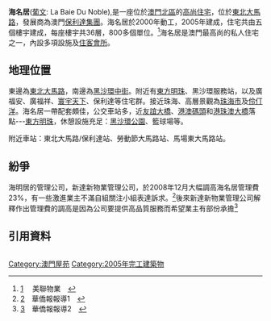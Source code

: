 {{Coord|22.2112319|113.5582796|region:MO_type:landmark|display=title}}

'''海名居'''([[葡文|葡文]]: La Baie Du Noble),是一座位於[[澳門|澳門]][[北區_(澳門)|北區]]的[[高尚住宅|高尚住宅]]，位於[[東北大馬路|東北大馬路]]，發展商為澳門[[保利達集團|保利達集團]]。海名居於2000年動工，2005年建成，住宅共由五個樓宇建成，每座樓宇共36層，800多個單位。<ref>[http://www.midland.com.mo/ebook/E000005371/] {{Wayback|url=http://www.midland.com.mo/ebook/E000005371/ |date=20100819025744 }}　美聯物業　</ref>海名居是澳門最高尚的私人住宅之一，內設多項設施及[[住客會所|住客會所]]。

==地理位置==

東邊為[[東北大馬路|東北大馬路]]，南邊為[[黑沙環中街|黑沙環中街]]。附近有[[東方明珠|東方明珠]]、黑沙環服務站，以及廣福安、廣福祥、[[寰宇天下|寰宇天下]]、保利達等住宅群。接近珠海、高層景觀為[[珠海市|珠海市]]及[[伶仃洋|伶仃洋]]。海名居一帶配套頗佳，公交車站多，近[[友誼大橋|友誼大橋]]、[[外港客運碼頭|港澳碼頭]]和[[港珠澳大橋|港珠澳大橋]]落點---[[東方明珠|東方明珠]]，休憩設施充足：[[黑沙環公園|黑沙環公園]]、籃球場等。

附近車站：東北大馬路/保利達站、勞動節大馬路站、馬場東大馬路站。

==紛爭==

海明居的管理公司，新達新物業管理公司，於2008年12月大幅調高海名居管理費23%，有一些激進業主不滿自組關注小組表達訴求。<ref>[http://www.vakiodaily.com/index.php?tn=viewer&ncid=1&nid=139964&dt=20081229%E2%8C%A9=tw]　華僑報報導1　</ref>後來新達新物業管理公司解釋作出管理費的調高是因為公司要提供高品質服務而希望業主有部份承擔<ref>[http://www.vakiodaily.com/index.php?tn=viewer&ncid=1&nid=139948&dt=20081229%E2%8C%A9=tw]　華僑報報導2　</ref>

== 引用資料 ==
<div class="references-small" style="-moz-column-count:2; column-count:2;">
<references />
</div>

[[Category:澳門屋苑|Category:澳門屋苑]]
[[Category:2005年完工建築物|Category:2005年完工建築物]]